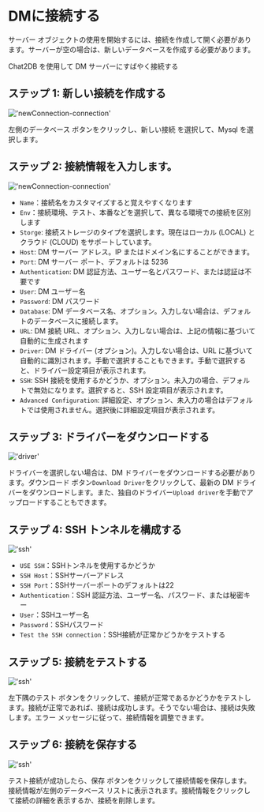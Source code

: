 # DMに接続する

サーバー オブジェクトの使用を開始するには、接続を作成して開く必要があります。サーバーが空の場合は、新しいデータベースを作成する必要があります。

Chat2DB を使用して DM サーバーにすばやく接続する

## ステップ 1: 新しい接続を作成する

!['newConnection-connection'](/image/connection/dm1.png)

左側のデータベース ボタンをクリックし、新しい接続 を選択して、Mysql を選択します。

## ステップ 2: 接続情報を入力します。

!['newConnection-connection'](/image/connection/dm2.png)

- `Name`：接続名をカスタマイズすると覚えやすくなります
- `Env`：接続環境、テスト、本番などを選択して、異なる環境での接続を区別します
- `Storge`: 接続ストレージのタイプを選択します。現在はローカル (LOCAL) とクラウド (CLOUD) をサポートしています。
- `Host`: DM サーバー アドレス。IP またはドメイン名にすることができます。
- `Port`: DM サーバー ポート、デフォルトは 5236
- `Authentication`: DM 認証方法、ユーザー名とパスワード、または認証は不要です
- `User`: DM ユーザー名
- `Password`: DM パスワード
- `Database`: DM データベース名、オプション。入力しない場合は、デフォルトのデータベースに接続します。
- `URL`: DM 接続 URL、オプション、入力しない場合は、上記の情報に基づいて自動的に生成されます
- `Driver`: DM ドライバー (オプション)。入力しない場合は、URL に基づいて自動的に識別されます。手動で選択することもできます。手動で選択すると、ドライバー設定項目が表示されます。
- `SSH`: SSH 接続を使用するかどうか、オプション。未入力の場合、デフォルトで無効になります。選択すると、SSH 設定項目が表示されます。
- `Advanced Configuration`: 詳細設定、オプション、未入力の場合はデフォルトでは使用されません。選択後に詳細設定項目が表示されます。

## ステップ 3: ドライバーをダウンロードする

!['driver'](/image/connection/driver.png)

ドライバーを選択しない場合は、DM ドライバーをダウンロードする必要があります。ダウンロード ボタン`Download Driver`をクリックして、最新の DM ドライバーをダウンロードします。また、独自のドライバー`Upload driver`を手動でアップロードすることもできます。

## ステップ 4: SSH トンネルを構成する

!['ssh'](/image/connection/ssh.png)
- `USE SSH`：SSHトンネルを使用するかどうか
- `SSH Host`：SSHサーバーアドレス
- `SSH Port`：SSHサーバーポートのデフォルトは22
- `Authentication`：SSH 認証方法、ユーザー名、パスワード、または秘密キー
- `User`：SSHユーザー名
- `Password`：SSHパスワード
- `Test the SSH connection`：SSH接続が正常かどうかをテストする

## ステップ 5: 接続をテストする

!['ssh'](/image/connection/test.png)

左下隅のテスト ボタンをクリックして、接続が正常であるかどうかをテストします。接続が正常であれば、接続は成功します。そうでない場合は、接続は失敗します。エラー メッセージに従って、接続情報を調整できます。

## ステップ 6: 接続を保存する
!['ssh'](/image/connection/test.png)

テスト接続が成功したら、保存 ボタンをクリックして接続情報を保存します。接続情報が左側のデータベース リストに表示されます。接続情報をクリックして接続の詳細を表示するか、接続を削除します。

